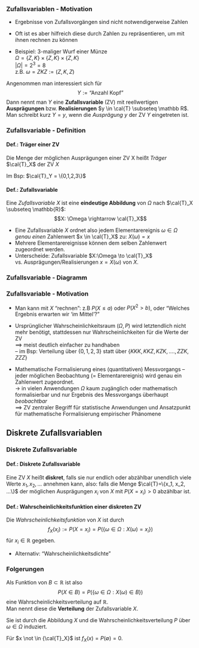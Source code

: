 <!-- begriffe: abzählbar, überabzählbar -->

### Zufallsvariablen - Motivation 

- Ergebnisse von Zufallsvorgängen sind nicht notwendigerweise Zahlen\
- Oft ist es aber hilfreich diese durch Zahlen zu repräsentieren,
um mit ihnen rechnen zu können \

- Beispiel: 3-maliger Wurf einer Münze \
  $\Omega = \{Z, K\} \times \{Z, K\} \times \{Z, K\}$  
  $|\Omega| = 2^3 = 8$  
  z.B. $\omega = ZKZ := (Z,K,Z)$

Angenommen man interessiert sich für
$$Y:=\text{``Anzahl Kopf''}$$
Dann nennt man $Y$ eine **Zufallsvariable** (ZV) mit 
reellwertigen **Ausprägungen** bzw. **Realisierungen** $y \in \cal{T} \subseteq \mathbb R$.  
Man schreibt kurz $Y=y$, wenn die *Ausprägung* $y$ der ZV $Y$ eingetreten ist.

### Zufallsvariable - Definition

::: {.block}
#### Def.: **Träger** einer ZV  
Die Menge der möglichen Ausprägungen einer ZV X heißt *Träger* $\cal{T}_X$ der ZV $X$
:::

Im Bsp: $\cal{T}_Y = \{0,1,2,3\}$\

::: {.block}
#### Def.: **Zufallsvariable**  
Eine *Zufallsvariable* $X$ ist eine **eindeutige Abbildung** von $\Omega$ nach $\cal{T}_X \subseteq \mathbb{R}$:
$$X: \Omega \rightarrow \cal{T}_X$$
:::

- Eine Zufallsvariable $X$ ordnet also jedem Elementarereignis $\omega \in \Omega$ *genau einen* Zahlenwert $x \in \cal{T}_X$ zu:   $X(\omega) = x$
- Mehrere Elementarereignisse können dem selben Zahlenwert zugeordnet werden.
- Unterscheide: Zufallsvariable $X:\Omega \to \cal{T}_X$ vs. Ausprägungen/Realisierungen $x = X(\omega)$ von $X$.

\note{Notation: GROSS: stochastische Größe, klein: Beobachtung, Realisierung!}

### Zufallsvariable - Diagramm

\includegraphics[height = 0.8\textheight]{pics/zv-diagramm.png}

### Zufallsvariable - Motivation

- Man kann mit $X$ "rechnen":
  z.B $P(X \leq a)$ oder $P(X^2 > b)$,
  oder "Welches Ergebnis erwarten wir 'im Mittel'?"


- Ursprünglicher Wahrscheinlichkeitsraum $(\Omega, P)$ wird letztendlich
nicht mehr benötigt, stattdessen nur Wahrscheinlichkeiten für die Werte der ZV  
$\implies$ meist deutlich einfacher zu handhaben  
-- im Bsp: Verteilung über $\{0,1,2,3\}$ statt über $\{KKK, KKZ, KZK, ...., ZZK, ZZZ\}$

- Mathematische Formalisierung eines (quantitativen) Messvorgangs -- jeder möglichen Beobachtung (= Elementarereignis) wird genau ein Zahlenwert zugeordnet.  
$\longrightarrow$ in vielen Anwendungen $\Omega$ kaum zugänglich oder mathematisch formalisierbar und nur Ergebnis des Messvorgangs überhaupt *beobachtbar*  
$\implies$ ZV zentraler Begriff für statistische Anwendungen und Ansatzpunkt für mathematische Formalisierung empirischer Phänomene

## Diskrete Zufallsvariablen 

### Diskrete Zufallsvariable

::: {.block}
#### Def.: **Diskrete Zufallsvariable**  
Eine ZV $X$ heißt **diskret**, falls sie nur endlich oder abzählbar unendlich viele Werte $x_1, x_2, ...$ annehmen kann,
also: falls die Menge $\cal{T}=\{x_1, x_2, ...\}$ der möglichen Ausprägungen $x_i$ von $X$ mit $P(X = x_i)  > 0$ abzählbar ist.
::::

::: {.block}
#### Def.: **Wahrscheinlichkeitsfunktion einer diskreten ZV**  
Die *Wahrscheinlichkeitsfunktion* von $X$ ist durch
$$f_X(x_i) := P(X = x_i) = P\left(\{\omega \in \Omega: X(\omega) = x_i\}\right)$$
für $x_i \in \mathbb{R}$ gegeben.  
:::

- Alternativ: "Wahrscheinlichkeitsdichte"

\note{Terminologie: Dichte, Dichtefunktion, density, pdf, pmf, abzählbar/überabzählbar}

### Folgerungen

Als Funktion von $B \subset \mathbb{R}$ ist also
$$P(X \in B) = P(\{\omega \in \Omega: X(\omega) \in B\})$$
eine Wahrscheinlichkeitsverteilung auf $\mathbb{R}$.  
Man nennt diese die **Verteilung** der Zufallsvariable $X$.  

Sie ist durch die
Abbildung $X$ und die Wahrscheinlichkeitsverteilung $P$ über $\omega \in \Omega$ induziert.
\ 
\ 

Für $x \not \in {\cal{T}_X}$ ist $f_X(x) = P(\emptyset) = 0$.

